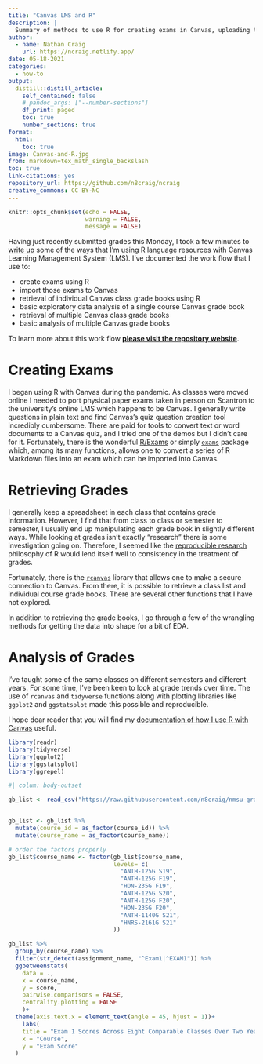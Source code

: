 ```yaml
---
title: "Canvas LMS and R"
description: |
  Summary of methods to use R for creating exams in Canvas, uploading those exams, as well as retrieval and analysis of grade books from single and multiple classes.
author:
  - name: Nathan Craig 
    url: https://ncraig.netlify.app/
date: 05-18-2021
categories:
  - how-to
output: 
  distill::distill_article:
    self_contained: false
    # pandoc_args: ["--number-sections"]
    df_print: paged
    toc: true
    number_sections: true
format:
  html:
    toc: true
image: Canvas-and-R.jpg
from: markdown+tex_math_single_backslash
toc: true
link-citations: yes
repository_url: https://github.com/n8craig/ncraig
creative_commons: CC BY-NC
---
```


```r
knitr::opts_chunk$set(echo = FALSE,
                      warning = FALSE,
                      message = FALSE)
```

Having just recently submitted grades this Monday, I took a few minutes to [write up](https://n8craig.github.io/nmsu-grades/index.html) some of the ways that I'm using R language resources with Canvas Learning Management System (LMS). I've documented the work flow that I use to:

-   create exams using R
-   import those exams to Canvas
-   retrieval of individual Canvas class grade books using R
-   basic exploratory data analysis of a single course Canvas grade book
-   retrieval of multiple Canvas class grade books
-   basic analysis of multiple Canvas grade books

To learn more about this work flow [**please visit the repository website**](https://n8craig.github.io/nmsu-grades/index.html).

# Creating Exams

I began using R with Canvas during the pandemic. As classes were moved online I needed to port physical paper exams taken in person on Scantron to the university's online LMS which happens to be Canvas. I generally write questions in plain text and find Canvas's quiz question creation tool incredibly cumbersome. There are paid for tools to convert text or word documents to a Canvas quiz, and I tried one of the demos but I didn't care for it. Fortunately, there is the wonderful [R/Exams](http://www.r-exams.org/) or simply [`exams`](https://cran.r-project.org/web/packages/exams/index.html) package which, among its many functions, allows one to convert a series of R Markdown files into an exam which can be imported into Canvas.

# Retrieving Grades

I generally keep a spreadsheet in each class that contains grade information. However, I find that from class to class or semester to semester, I usually end up manipulating each grade book in slightly different ways. While looking at grades isn't exactly "research" there is some investigation going on. Therefore, I seemed like the [reproducible research](https://bookdown.org/pdr_higgins/rmrwr/) philosophy of R would lend itself well to consistency in the treatment of grades.

Fortunately, there is the [`rcanvas`](https://github.com/daranzolin/rcanvas) library that allows one to make a secure connection to Canvas. From there, it is possible to retrieve a class list and individual course grade books. There are several other functions that I have not explored.

In addition to retrieving the grade books, I go through a few of the wrangling methods for getting the data into shape for a bit of EDA.

# Analysis of Grades

I've taught some of the same classes on different semesters and different years. For some time, I've been keen to look at grade trends over time. The use of `rcanvas` and `tidyverse` functions along with plotting libraries like `ggplot2` and `ggstatsplot` made this possible and reproducible.

I hope dear reader that you will find my [documentation of how I use R with Canvas](https://n8craig.github.io/nmsu-grades/index.html) useful.

```r
library(readr)
library(tidyverse)
library(ggplot2)
library(ggstatsplot)
library(ggrepel)
```

```r
#| colum: body-outset

gb_list <- read_csv("https://raw.githubusercontent.com/n8craig/nmsu-grades/main/data/gb_list.csv")


gb_list <- gb_list %>% 
  mutate(course_id = as_factor(course_id)) %>% 
  mutate(course_name = as_factor(course_name))

# order the factors properly
gb_list$course_name <- factor(gb_list$course_name,
                              levels= c(
                                "ANTH-125G S19",
                                "ANTH-125G F19",
                                "HON-235G F19",
                                "ANTH-125G S20",
                                "ANTH-125G F20",
                                "HON-235G F20",
                                "ANTH-1140G S21",
                                "HNRS-2161G S21"
                              ))

gb_list %>% 
  group_by(course_name) %>% 
  filter(str_detect(assignment_name, "^Exam1|^EXAM1")) %>%
  ggbetweenstats(
    data = .,
    x = course_name,
    y = score,
    pairwise.comparisons = FALSE,
    centrality.plotting = FALSE
    )+
  theme(axis.text.x = element_text(angle = 45, hjust = 1))+
    labs(
    title = "Exam 1 Scores Across Eight Comparable Classes Over Two Years",
    x = "Course",
    y = "Exam Score"
  )
```
